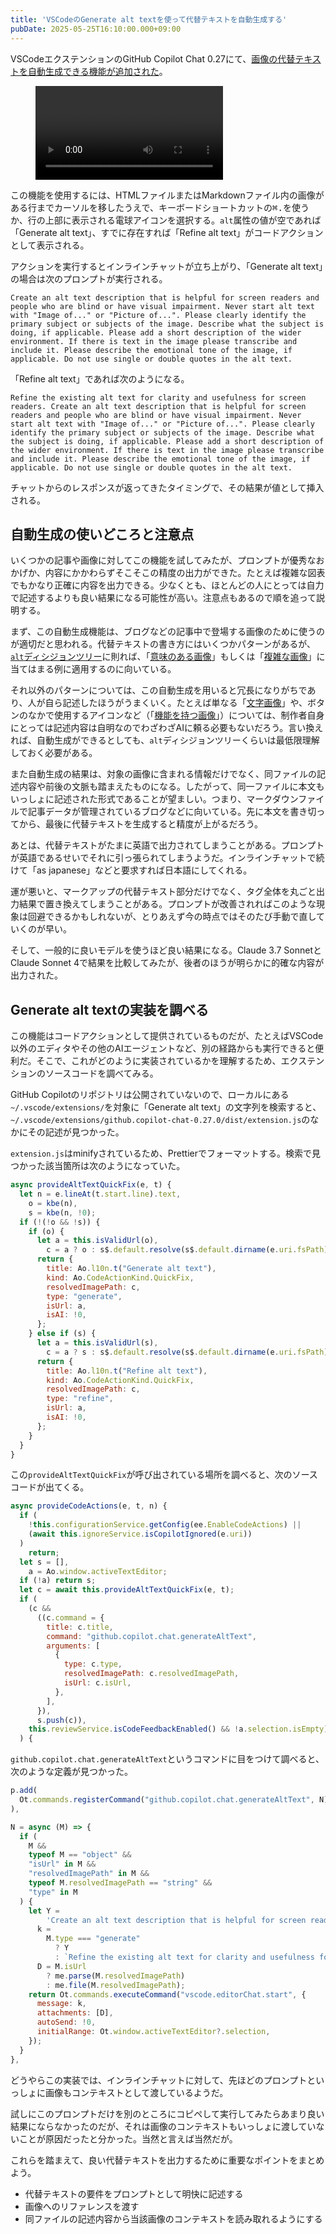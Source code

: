 ```yaml
---
title: 'VSCodeのGenerate alt textを使って代替テキストを自動生成する'
pubDate: 2025-05-25T16:10:00.000+09:00
---
```


VSCodeエクステンションのGitHub Copilot Chat 0.27にて、[画像の代替テキストを自動生成できる機能が追加された](https://marketplace.visualstudio.com/items/GitHub.copilot-chat/changelog#user-content-generate-alt-text-in-html-or-markdown)。

<figure>
  <video controls playsinline>
    <source
      src={(await import('./assets/2025-05-25-generate-alt-text-in-vscode/preview.mp4')).default}
    />
  </video>
</figure>

この機能を使用するには、HTMLファイルまたはMarkdownファイル内の画像がある行までカーソルを移したうえで、キーボードショートカットの<kbd>⌘.</kbd>を使うか、行の上部に表示される電球アイコンを選択する。`alt`属性の値が空であれば「Generate alt text」、すでに存在すれば「Refine alt text」がコードアクションとして表示される。

アクションを実行するとインラインチャットが立ち上がり、「Generate alt text」の場合は次のプロンプトが実行される。

```
Create an alt text description that is helpful for screen readers and people who are blind or have visual impairment. Never start alt text with "Image of..." or "Picture of...". Please clearly identify the primary subject or subjects of the image. Describe what the subject is doing, if applicable. Please add a short description of the wider environment. If there is text in the image please transcribe and include it. Please describe the emotional tone of the image, if applicable. Do not use single or double quotes in the alt text.
```

「Refine alt text」であれば次のようになる。

```
Refine the existing alt text for clarity and usefulness for screen readers. Create an alt text description that is helpful for screen readers and people who are blind or have visual impairment. Never start alt text with "Image of..." or "Picture of...". Please clearly identify the primary subject or subjects of the image. Describe what the subject is doing, if applicable. Please add a short description of the wider environment. If there is text in the image please transcribe and include it. Please describe the emotional tone of the image, if applicable. Do not use single or double quotes in the alt text.
```

チャットからのレスポンスが返ってきたタイミングで、その結果が値として挿入される。

## 自動生成の使いどころと注意点

いくつかの記事や画像に対してこの機能を試してみたが、プロンプトが優秀なおかげか、内容にかかわらずそこそこの精度の出力ができた。たとえば複雑な図表でもかなり正確に内容を出力できる。少なくとも、ほとんどの人にとっては自力で記述するよりも良い結果になる可能性が高い。注意点もあるので順を追って説明する。

まず、この自動生成機能は、ブログなどの記事中で登場する画像のために使うのが適切だと思われる。代替テキストの書き方にはいくつかパターンがあるが、[`alt`ディシジョンツリー](https://www.w3.org/WAI/tutorials/images/decision-tree/ja)に則れば、「[意味のある画像](https://www.w3.org/WAI/tutorials/images/informative/)」もしくは「[複雑な画像](https://www.w3.org/WAI/tutorials/images/complex/)」に当てはまる例に適用するのに向いている。

それ以外のパターンについては、この自動生成を用いると冗長になりがちであり、人が自ら記述したほうがうまくいく。たとえば単なる「[文字画像](https://www.w3.org/WAI/tutorials/images/textual/#styled-text-decorative-effect)」や、ボタンのなかで使用するアイコンなど（「[機能を持つ画像](https://www.w3.org/WAI/tutorials/images/functional/)」）については、制作者自身にとっては記述内容は自明なのでわざわざAIに頼る必要もないだろう。言い換えれば、自動生成ができるとしても、`alt`ディシジョンツリーくらいは最低限理解しておく必要がある。

また自動生成の結果は、対象の画像に含まれる情報だけでなく、同ファイルの記述内容や前後の文脈も踏まえたものになる。したがって、同一ファイルに本文もいっしょに記述された形式であることが望ましい。つまり、マークダウンファイルで記事データが管理されているブログなどに向いている。先に本文を書き切ってから、最後に代替テキストを生成すると精度が上がるだろう。

あとは、代替テキストがたまに英語で出力されてしまうことがある。プロンプトが英語であるせいでそれに引っ張られてしまうようだ。インラインチャットで続けて「as japanese」などと要求すれば日本語にしてくれる。

運が悪いと、マークアップの代替テキスト部分だけでなく、タグ全体を丸ごと出力結果で置き換えてしまうことがある。プロンプトが改善されればこのような現象は回避できるかもしれないが、とりあえず今の時点ではそのたび手動で直していくのが早い。

そして、一般的に良いモデルを使うほど良い結果になる。Claude 3.7 SonnetとClaude Sonnet 4で結果を比較してみたが、後者のほうが明らかに的確な内容が出力された。

## Generate alt textの実装を調べる

この機能はコードアクションとして提供されているものだが、たとえばVSCode以外のエディタやその他のAIエージェントなど、別の経路からも実行できると便利だ。そこで、これがどのように実装されているかを理解するため、エクステンションのソースコードを調べてみる。

GitHub Copilotのリポジトリは公開されていないので、ローカルにある`~/.vscode/extensions/`を対象に「Generate alt text」の文字列を検索すると、`~/.vscode/extensions/github.copilot-chat-0.27.0/dist/extension.js`のなかにその記述が見つかった。

`extension.js`はminifyされているため、Prettierでフォーマットする。検索で見つかった該当箇所は次のようになっていた。

```js
async provideAltTextQuickFix(e, t) {
  let n = e.lineAt(t.start.line).text,
    o = kbe(n),
    s = kbe(n, !0);
  if (!(!o && !s)) {
    if (o) {
      let a = this.isValidUrl(o),
        c = a ? o : s$.default.resolve(s$.default.dirname(e.uri.fsPath), o);
      return {
        title: Ao.l10n.t("Generate alt text"),
        kind: Ao.CodeActionKind.QuickFix,
        resolvedImagePath: c,
        type: "generate",
        isUrl: a,
        isAI: !0,
      };
    } else if (s) {
      let a = this.isValidUrl(s),
        c = a ? s : s$.default.resolve(s$.default.dirname(e.uri.fsPath), s);
      return {
        title: Ao.l10n.t("Refine alt text"),
        kind: Ao.CodeActionKind.QuickFix,
        resolvedImagePath: c,
        type: "refine",
        isUrl: a,
        isAI: !0,
      };
    }
  }
}
```

この`provideAltTextQuickFix`が呼び出されている場所を調べると、次のソースコードが出てくる。

```js
async provideCodeActions(e, t, n) {
  if (
    !this.configurationService.getConfig(ee.EnableCodeActions) ||
    (await this.ignoreService.isCopilotIgnored(e.uri))
  )
    return;
  let s = [],
    a = Ao.window.activeTextEditor;
  if (!a) return s;
  let c = await this.provideAltTextQuickFix(e, t);
  if (
    (c &&
      ((c.command = {
        title: c.title,
        command: "github.copilot.chat.generateAltText",
        arguments: [
          {
            type: c.type,
            resolvedImagePath: c.resolvedImagePath,
            isUrl: c.isUrl,
          },
        ],
      }),
      s.push(c)),
    this.reviewService.isCodeFeedbackEnabled() && !a.selection.isEmpty)
  ) {
```

`github.copilot.chat.generateAltText`というコマンドに目をつけて調べると、次のような定義が見つかった。

```js
p.add(
  Ot.commands.registerCommand("github.copilot.chat.generateAltText", N),
),
```

```js
N = async (M) => {
  if (
    M &&
    typeof M == "object" &&
    "isUrl" in M &&
    "resolvedImagePath" in M &&
    typeof M.resolvedImagePath == "string" &&
    "type" in M
  ) {
    let Y =
        'Create an alt text description that is helpful for screen readers and people who are blind or have visual impairment. Never start alt text with "Image of..." or "Picture of...". Please clearly identify the primary subject or subjects of the image. Describe what the subject is doing, if applicable. Please add a short description of the wider environment. If there is text in the image please transcribe and include it. Please describe the emotional tone of the image, if applicable. Do not use single or double quotes in the alt text.',
      k =
        M.type === "generate"
          ? Y
          : `Refine the existing alt text for clarity and usefulness for screen readers. ${Y}`,
      D = M.isUrl
        ? me.parse(M.resolvedImagePath)
        : me.file(M.resolvedImagePath);
    return Ot.commands.executeCommand("vscode.editorChat.start", {
      message: k,
      attachments: [D],
      autoSend: !0,
      initialRange: Ot.window.activeTextEditor?.selection,
    });
  }
},
```

どうやらこの実装では、インラインチャットに対して、先ほどのプロンプトといっしょに画像もコンテキストとして渡しているようだ。

試しにこのプロンプトだけを別のところにコピペして実行してみたらあまり良い結果にならなかったのだが、それは画像のコンテキストもいっしょに渡していないことが原因だったと分かった。当然と言えば当然だが。

これらを踏まえて、良い代替テキストを出力するために重要なポイントをまとめよう。

- 代替テキストの要件をプロンプトとして明快に記述する
- 画像へのリファレンスを渡す
- 同ファイルの記述内容から当該画像のコンテキストを読み取れるようにする
